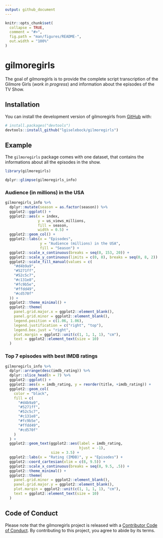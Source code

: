 ```yaml
---
output: github_document
---
```


<!-- README.md is generated from README.Rmd. Please edit that file -->

```r
knitr::opts_chunk$set(
  collapse = TRUE,
  comment = "#>",
  fig.path = "man/figures/README-",
  out.width = "100%"
)
```

# gilmoregirls

<!-- badges: start -->
<!-- badges: end -->

The goal of gilmoregirls is to provide the complete script transcription of the Gilmore Girls (*work in progress*) and information about the episodes of the TV Show. 


## Installation

You can install the development version of gilmoregirls from [GitHub](https://github.com/) with:

``` r
# install.packages("devtools")
devtools::install_github("lgiselebock/gilmoregirls")
```

## Example

The `gilmoregirls` package comes with one dataset, that contains the informations about all the episodes in the show.

```r
library(gilmoregirls)

dplyr::glimpse(gilmoregirls_info)
```


### Audience (in millions) in the USA

```r


gilmoregirls_info %>%
  dplyr::mutate(season = as.factor(season)) %>%
  ggplot2::ggplot() +
  ggplot2::aes(x = index,
               y = us_views_millions,
               fill = season,
               width = 0.5) +
  ggplot2::geom_col() +
  ggplot2::labs(x = "Episodes",
                y = "Audience (millions) in the USA",
                fill = "Season") +
  ggplot2::scale_x_continuous(breaks = seq(0, 153, 20)) +
  ggplot2::scale_y_continuous(limits = c(0, 8), breaks = seq(0, 8, 2)) +
  ggplot2::scale_fill_manual(values = c(
    "#d4b9a9",
    "#5271ff",
    "#52c5c7",
    "#c131e8",
    "#fc9b5e",
    "#ffdd49",
    "#cd570f"
  )) +
  ggplot2::theme_minimal() +
  ggplot2::theme(
    panel.grid.major.x = ggplot2::element_blank(),
    panel.grid.minor = ggplot2::element_blank(),
    legend.position = c(1.06, 1.06),
    legend.justification = c("right", "top"),
    legend.box.just = "right",
    plot.margin = ggplot2::unit(c(1, 1, 1, 1), "cm"),
    text = ggplot2::element_text(size = 10)
  )

```


### Top 7 episodes with best IMDB ratings

```r

gilmoregirls_info %>%
  dplyr::arrange(desc(imdb_rating)) %>%
  dplyr::slice_head(n = 7) %>%
  ggplot2::ggplot() +
  ggplot2::aes(x = imdb_rating, y = reorder(title, +imdb_rating)) +
  ggplot2::geom_col(
    color = "black",
    fill = c(
      "#d4b9a9",
      "#5271ff",
      "#52c5c7",
      "#c131e8",
      "#fc9b5e",
      "#ffdd49",
      "#cd570f"
    )
  ) +
  ggplot2::geom_text(ggplot2::aes(label = imdb_rating,
                                  hjust = -1),
                     size = 3.5) +
  ggplot2::labs(x = "Rating (IMDB)", y = "Episodes") +
  ggplot2::coord_cartesian(xlim = c(8, 9.5)) +
  ggplot2::scale_x_continuous(breaks = seq(8, 9.5, .5)) +
  ggplot2::theme_minimal() +
  ggplot2::theme(
    panel.grid.minor = ggplot2::element_blank(),
    panel.grid.major.y = ggplot2::element_blank(),
    plot.margin = ggplot2::unit(c(1, 1, 1, 1), "cm"),
    text = ggplot2::element_text(size = 10)
  )

```


## Code of Conduct

Please note that the gilmoregirls project is released with a [Contributor Code of Conduct](https://contributor-covenant.org/version/2/1/CODE_OF_CONDUCT.html). By contributing to this project, you agree to abide by its terms.

